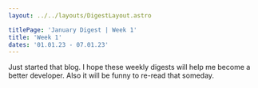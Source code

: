 ```yaml
---
layout: ../../layouts/DigestLayout.astro

titlePage: 'January Digest | Week 1'
title: 'Week 1'
dates: '01.01.23 - 07.01.23'
---
```


<p>
  Just started that blog. I hope these weekly digests will help me become a better developer. Also
  it will be funny to re-read that someday.
</p>
